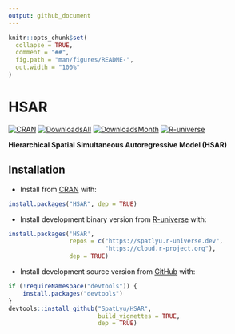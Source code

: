 ```yaml
---
output: github_document
---
```


<!-- README.md is generated from README.Rmd. Please edit that file -->

```r
knitr::opts_chunk$set(
  collapse = TRUE,
  comment = "##",
  fig.path = "man/figures/README-",
  out.width = "100%"
)
```

# HSAR

<!-- badges: start -->
[![CRAN](https://www.r-pkg.org/badges/version/HSAR)](https://CRAN.R-project.org/package=HSAR)
[![DownloadsAll](https://badgen.net/cran/dt/HSAR?color=orange)](https://CRAN.R-project.org/package=HSAR)
[![DownloadsMonth](https://cranlogs.r-pkg.org/badges/HSAR)](https://CRAN.R-project.org/package=HSAR)
[![R-universe](https://spatlyu.r-universe.dev/badges/HSAR?color=cyan)](https://spatlyu.r-universe.dev/HSAR)
<!-- badges: end -->

**Hierarchical Spatial Simultaneous Autoregressive Model (HSAR)**

## Installation

- Install from [CRAN](https://CRAN.R-project.org/package=HSAR) with:

``` r
install.packages("HSAR", dep = TRUE)
```

- Install development binary version from [R-universe](https://spatlyu.r-universe.dev/HSAR) with:

``` r
install.packages('HSAR',
                 repos = c("https://spatlyu.r-universe.dev",
                           "https://cloud.r-project.org"),
                 dep = TRUE)
```

- Install development source version from [GitHub](https://github.com/spatlyu/HSAR) with:

```r
if (!requireNamespace("devtools")) {
    install.packages("devtools")
}
devtools::install_github("SpatLyu/HSAR",
                         build_vignettes = TRUE,
                         dep = TRUE)
```
